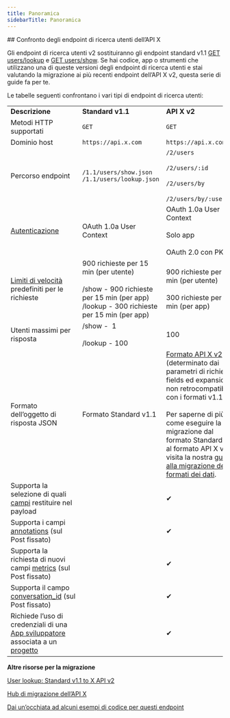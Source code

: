 ```yaml
---
title: Panoramica
sidebarTitle: Panoramica
---
```



<div id="comparing-x-apis-users-lookup-endpoints">
  ## Confronto degli endpoint di ricerca utenti dell’API X
</div>

Gli endpoint di ricerca utenti v2 sostituiranno gli endpoint standard v1.1 [GET users/lookup](https://developer.x.com/en/docs/twitter-api/v1/accounts-and-users/follow-search-get-users/api-reference/get-users-lookup.html) e [GET users/show](https://developer.x.com/en/docs/twitter-api/v1/accounts-and-users/follow-search-get-users/api-reference/get-users-show.html). Se hai codice, app o strumenti che utilizzano una di queste versioni degli endpoint di ricerca utenti e stai valutando la migrazione ai più recenti endpoint dell’API X v2, questa serie di guide fa per te. 
 

Le tabelle seguenti confrontano i vari tipi di endpoint di ricerca utenti:
 

|     |     |     |
| :--- | :--- | :--- |
| **Descrizione** | **Standard v1.1** | **API X v2** |
| Metodi HTTP supportati | `GET` | `GET` |
| Dominio host | `https://api.x.com` | `https://api.x.com` |
| Percorso endpoint | `/1.1/users/show.json` `/1.1/users/lookup.json` | `/2/users`<br /><br />`/2/users/:id`<br /><br />`/2/users/by`<br /><br />`/2/users/by/:username` |
| [Autenticazione](/it/resources/fundamentals/authentication) | OAuth 1.0a User Context | OAuth 1.0a User Context<br /><br />Solo app<br /><br />OAuth 2.0 con PKCE |
| [Limiti di velocità](/it/resources/fundamentals/rate-limits) predefiniti per le richieste | 900 richieste per 15 min (per utente)<br /><br />/show - 900 richieste per 15 min (per app)  <br />/lookup - 300 richieste per 15 min (per app) | 900 richieste per 15 min (per utente)<br /><br />300 richieste per 15 min (per app) |
| Utenti massimi per risposta | /show -  1<br /><br />/lookup - 100 | 100 |
| Formato dell’oggetto di risposta JSON | Formato Standard v1.1 | [Formato API X v2](/it/x-api/fundamentals/data-dictionary) (determinato dai parametri di richiesta fields ed expansions, non retrocompatibile con i formati v1.1)<br /><br />Per saperne di più su come eseguire la migrazione dal formato Standard v1.1 al formato API X v2, visita la nostra [guida alla migrazione dei formati dei dati](/it/x-api/migrate/data-format-migration). |
| Supporta la selezione di quali [campi](/it/x-api/fundamentals/data-dictionary) restituire nel payload |     | ✔   |
| Supporta i campi [annotations](/it/x-api/fundamentals/post-annotations) (sul Post fissato) |     | ✔   |
| Supporta la richiesta di nuovi campi [metrics](/it/x-api/fundamentals/metrics) (sul Post fissato) |     | ✔   |
| Supporta il campo [conversation\_id](/it/x-api/fundamentals/conversation-id) (sul Post fissato) |     | ✔   |
| Richiede l’uso di credenziali di una [App sviluppatore](/it/resources/fundamentals/developer-apps) associata a un [progetto](/it/resources/fundamentals/projects) |     | ✔   |

**Altre risorse per la migrazione**

[User lookup: Standard v1.1 to X API v2](/it/x-api/users/lookup/migrate/standard-to-twitter-api-v2)

[Hub di migrazione dell’API X](/it/x-api/migrate/overview)

[Dai un’occhiata ad alcuni esempi di codice per questi endpoint](https://github.com/xdevplatform/Twitter-API-v2-sample-code "Dai un’occhiata ad alcuni esempi di codice per questi endpoint")